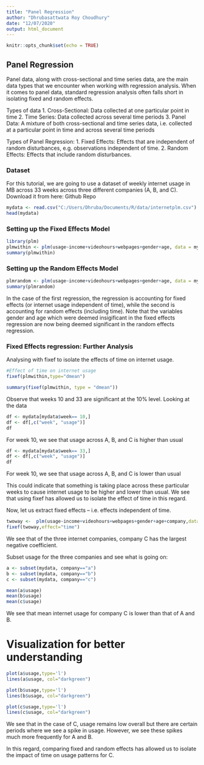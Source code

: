 ---
title: "Panel Regression"
author: "Dhrubasattwata Roy Choudhury"
date: "12/07/2020"
output: html_document
---

```{r setup, include=FALSE}
knitr::opts_chunk$set(echo = TRUE)
```

## Panel Regression

Panel data, along with cross-sectional and time series data, are the main data types that we encounter when working with regression analysis. When it comes to panel data, standard regression analysis often falls short in isolating fixed and random effects.

Types of data
1. Cross-Sectional: Data collected at one particular point in time
2. Time Series: Data collected across several time periods
3. Panel Data: A mixture of both cross-sectional and time series data, i.e. collected at a particular point in time and across several time periods

Types of Panel Regression:
1. Fixed Effects: Effects that are independent of random disturbances, e.g. observations independent of time.
2. Random Effects: Effects that include random disturbances.

### Dataset
For this tutorial, we are going to use a dataset of weekly internet usage in MB across 33 weeks across three different companies (A, B, and C). Download it from here: Github Repo

```{r}
mydata <- read.csv("C:/Users/Dhruba/Documents/R/data/internetplm.csv")
head(mydata)
```

### Setting up the Fixed Effects Model
```{r}
library(plm)
plmwithin <- plm(usage~income+videohours+webpages+gender+age, data = mydata, model = "within")
summary(plmwithin)
```

### Setting up the Random Effects Model
```{r}
plmrandom <- plm(usage~income+videohours+webpages+gender+age, data = mydata, model = "random")
summary(plmrandom)
```

In the case of the first regression, the regression is accounting for fixed effects (or internet usage independent of time), while the second is accounting for random effects (including time).
Note that the variables gender and age which were deemed insigificant in the fixed effects regression are now being deemed significant in the random effects regression.

### Fixed Effects regression: Further Analysis

Analysing with fixef to isolate the effects of time on internet usage.
```{r}
#Effect of time on internet usage
fixef(plmwithin,type="dmean")
```

```{r}
summary(fixef(plmwithin, type = "dmean"))
```

Observe that weeks 10 and 33 are significant at the 10% level. Looking at the data
```{r}
df <- mydata[mydata$week== 10,]
df <- df[,c("week", "usage")]
df
```
For week 10, we see that usage across A, B, and C is higher than usual

```{r}
df <- mydata[mydata$week== 33,]
df <- df[,c("week", "usage")]
df
```
For week 10, we see that usage across A, B, and C is lower than usual

This could indicate that something is taking place across these particular weeks to cause internet usage to be higher and lower than usual. We see that using fixef has allowed us to isolate the effect of time in this regard.

Now, let us extract fixed effects – i.e. effects independent of time.
```{r}
twoway <-  plm(usage~income+videohours+webpages+gender+age+company,data=mydata,model="within",effect="time")
fixef(twoway,effect="time")
```
We see that of the three internet companies, company C has the largest negative coefficient.

Subset usage for the three companies and see what is going on:
```{r}

a <- subset(mydata, company=="a")
b <- subset(mydata, company=="b")
c <- subset(mydata, company=="c")

mean(a$usage)
mean(b$usage)
mean(c$usage)
```
We see that mean internet usage for company C is lower than that of A and B.

# Visualization for better understanding
```{r}
plot(a$usage,type='l')
lines(a$usage, col="darkgreen")

plot(b$usage,type='l')
lines(b$usage, col="darkgreen")

plot(c$usage,type='l')
lines(c$usage, col="darkgreen")
```

We see that in the case of C, usage remains low overall but there are certain periods where we see a spike in usage. However, we see these spikes much more frequently for A and B.

In this regard, comparing fixed and random effects has allowed us to isolate the impact of time on usage patterns for C.







